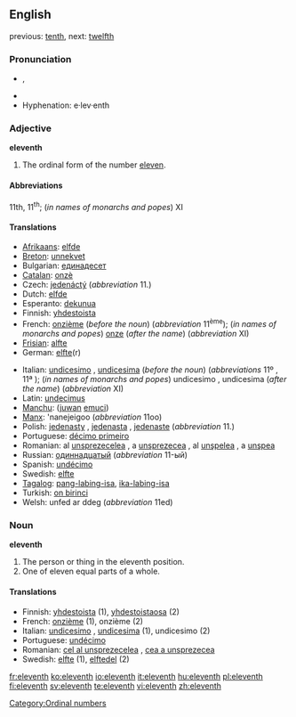 ==English==

previous: [[tenth]], next: [[twelfth]]

===Pronunciation===
* {{IPA|/ɪˈlɛvnθ/}}, {{SAMPA|/IlEvnT/}}
* {{audio|en-us-eleventh.ogg|Audio (US)}}
* Hyphenation: e·lev·enth

===Adjective===
'''eleventh'''

# The ordinal form of the number [[eleven]].

====Abbreviations====
11th, 11<sup>th</sup>; (''in names of monarchs and popes'') XI

====Translations====
{{top}}
* [[Afrikaans]]: [[elfde]]
* [[Breton]]: [[unnekvet]]
* Bulgarian: [[единадесет]]
* [[Catalan]]: [[onzè]]
* Czech: [[jedenáctý]] (''abbreviation'' 11.)
* Dutch: [[elfde]]
* Esperanto: [[dekunua]]
* Finnish: [[yhdestoista]]
* French: [[onzième]] (''before the noun'') (''abbreviation'' 11<sup>ème</sup>); (''in names of monarchs and popes'') [[onze]] (''after the name'') (''abbreviation'' XI)
* [[Frisian]]: [[alfte]]
* German: [[elfte]](r)
{{mid}}
* Italian: [[undicesimo]] {{m}}, [[undicesima]] {{f}} (''before the noun'') (''abbreviations'' 11º {{m}}, 11ª {{f}}); (''in names of monarchs and popes'') undicesimo {{m}}, undicesima {{f}} (''after the name'') (''abbreviation'' XI)
* Latin: [[undecimus]]
* [[Manchu]]: ([[juwan]] [[emuci]])
* [[Manx]]: 'nanejeigoo (''abbreviation'' 11oo)
* Polish: [[jedenasty]] {{m}}, [[jedenasta]] {{f}}, [[jedenaste]] {{n}} (''abbreviation'' 11.)
* Portuguese: [[décimo primeiro]]
* Romanian: al [[unsprezecelea]] {{m}}, a [[unsprezecea]] {{f}}, al [[unşpelea]] {{italbrac|m, informal}}, a [[unşpea]] {{italbrac|f, informal}}
* Russian: [[одиннадцатый]] (''abbreviation'' 11-ый)
* Spanish: [[undécimo]]
* Swedish: [[elfte]]
* [[Tagalog]]: [[pang-labing-isa]], [[ika-labing-isa]]
* Turkish: [[on birinci]]
* Welsh: unfed ar ddeg (''abbreviation'' 11ed)
{{bottom}}

===Noun===
'''eleventh'''

# The person or thing in the eleventh position.
# One of eleven equal parts of a whole.

====Translations====

* Finnish: [[yhdestoista]] (1), [[yhdestoistaosa]] (2)
* French: [[onzième]] {{m|f}} (1), onzième {{m}} (2)
* Italian: [[undicesimo]] {{m}}, [[undicesima]] {{f}} (1), undicesimo {{m}} (2)
* Portuguese: [[undécimo]] {{m}}
* Romanian: [[cel al unsprezecelea]] {{m}}, [[cea a unsprezecea]] {{f}}
* Swedish: [[elfte]] (1), [[elftedel]] (2)

[[Category:Ordinal numbers]]

[[fr:eleventh]]
[[ko:eleventh]]
[[io:eleventh]]
[[it:eleventh]]
[[hu:eleventh]]
[[pl:eleventh]]
[[fi:eleventh]]
[[sv:eleventh]]
[[te:eleventh]]
[[vi:eleventh]]
[[zh:eleventh]]